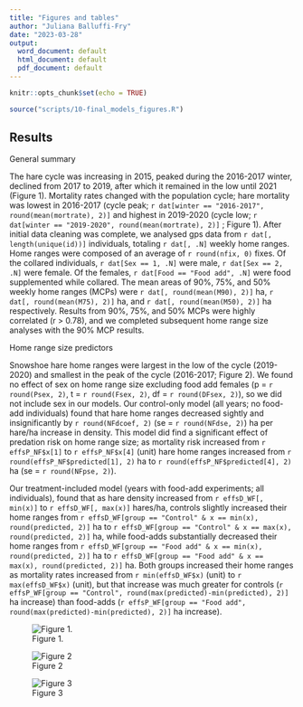 ```yaml
---
title: "Figures and tables"
author: "Juliana Balluffi-Fry"
date: "2023-03-28"
output:
  word_document: default
  html_document: default
  pdf_document: default
---
```


```r
knitr::opts_chunk$set(echo = TRUE)
```

```r
source("scripts/10-final_models_figures.R")
```

## Results

General summary

The hare cycle was increasing in 2015, peaked during the 2016-2017 winter, declined from 2017 to 2019, after which it remained in the low until 2021 (Figure 1). Mortality rates changed with the population cycle; hare mortality was lowest in 2016-2017 (cycle peak; `r dat[winter == "2016-2017", round(mean(mortrate), 2)]` and highest in 2019-2020 (cycle low; `r dat[winter == "2019-2020", round(mean(mortrate), 2)]` ; Figure 1). After initial data cleaning was complete, we analysed gps data from `r dat[, length(unique(id))]` individuals, totaling `r dat[, .N]` weekly home ranges. Home ranges were composed of an average of `r round(nfix, 0)` fixes. Of the collared individuals, `r dat[Sex == 1, .N]` were male, `r dat[Sex == 2, .N]` were female. Of the females, `r dat[Food == "Food add", .N]` were food supplemented while collared. The mean areas of 90%, 75%, and 50% weekly home ranges (MCPs) were `r dat[, round(mean(M90), 2)]` ha, `r dat[, round(mean(M75), 2)]` ha, and `r dat[, round(mean(M50), 2)]` ha respectively. Results from 90%, 75%, and 50% MCPs were highly correlated (r \> 0.78), and we completed subsequent home range size analyses with the 90% MCP results.

Home range size predictors

Snowshoe hare home ranges were largest in the low of the cycle (2019-2020) and smallest in the peak of the cycle (2016-2017; Figure 2). We found no effect of sex on home range size excluding food add females (p = `r round(Psex, 2)`, t = `r round(Fsex, 2)`, df = `r round(DFsex, 2)`), so we did not include sex in our models. Our control-only model (all years; no food-add individuals) found that hare home ranges decreased sightly and insignificantly by `r round(NFdcoef, 2)` (se = `r round(NFdse, 2)`) ha per hare/ha increase in density. This model did find a significant effect of predation risk on home range size; as mortality risk increased from `r effsP_NF$x[1]` to `r effsP_NF$x[4]` (unit) hare home ranges increased from `r round(effsP_NF$predicted[1], 2)` ha to `r round(effsP_NF$predicted[4], 2)` ha (se = `r round(NFpse, 2)`).

Our treatment-included model (years with food-add experiments; all individuals), found that as hare density increased from `r effsD_WF[, min(x)]` to `r effsD_WF[, max(x)]` hares/ha, controls slightly increased their home ranges from `r effsD_WF[group == "Control" & x == min(x), round(predicted, 2)]` ha to `r effsD_WF[group == "Control" & x == max(x), round(predicted, 2)]` ha, while food-adds substantially decreased their home ranges from `r effsD_WF[group == "Food add" & x == min(x), round(predicted, 2)]` ha to `r effsD_WF[group == "Food add" & x == max(x), round(predicted, 2)]` ha. Both groups increased their home ranges as mortality rates increased from `r min(effsD_WF$x)` (unit) to `r max(effsD_WF$x)` (unit), but that increase was much greater for controls (`r effsP_WF[group == "Control", round(max(predicted)-min(predicted), 2)]` ha increase) than food-adds (`r effsP_WF[group == "Food add", round(max(predicted)-min(predicted), 2)]` ha increase).


![Figure 1.](output/figures/sumfigure.jpeg)

![Figure 2](output/figures/HRnofood.jpeg)

![Figure 3](output/figures/HRwithfood.jpeg)
